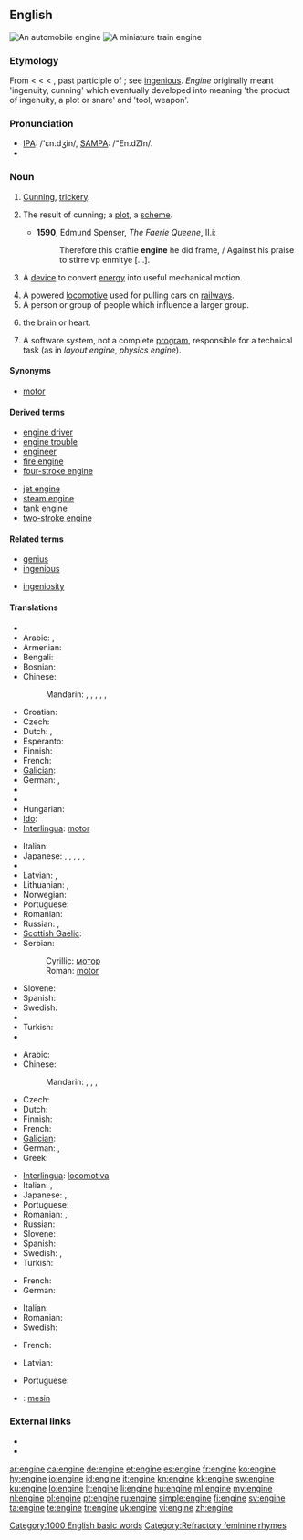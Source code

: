 ==English==
{{wikipedia}}
{{commonscat|Engines}}
[[Image:Mercedes V6 DTM Rennmotor 1996.jpg|thumb|An automobile engine]]
[[Image:Miniature Railway.JPG|thumb|A miniature train engine]]

===Etymology===
From {{etyl|enm|en}} {{term|engin}} < {{etyl|fro|en}} {{term|engin||lang=fro|skill", "cleverness", "war machine}} < {{etyl|la|en}} {{term|ingenium||innate or natural quality, nature, genius, a genious, an invention, in {{etyl|LL.|-}} a war-engine, battering-ram}} < {{term|ingenitum||lang=la}}, past participle of {{term|ingigno|ingignere|lang=la|to instil by birth, implant, produce in}}; see [[ingenious]]. ''Engine'' originally meant 'ingenuity, cunning' which eventually developed into meaning 'the product of ingenuity, a plot or snare' and 'tool, weapon'.

===Pronunciation===
* [[w:IPA_chart_for_English|IPA]]: /'ɛn.dʒin/, [[w:SAMPA/English|SAMPA]]: /"En.dZIn/.
* {{audio|en-us-engine.ogg|Audio (US)}}

===Noun===
{{en-noun}}

# {{obsolete}} [[cunning|Cunning]], [[trickery]].
# {{obsolete}} The result of cunning; a [[plot]], a [[scheme]].
#*'''1590''', Edmund Spenser, ''The Faerie Queene'', II.i:
#*:Therefore this craftie '''engine''' he did frame, / Against his praise to stirre vp enmitye [...].
# {{engineering}} A [[device]] to convert [[energy]] into useful mechanical motion.
# A powered [[locomotive]] used for pulling cars on [[railway]]s.
# A person or group of people which influence a larger group.
# {{informal}} the brain or heart.
# {{computing}} A software system, not a complete [[program]], responsible for a technical task (as in ''layout engine'', ''physics engine'').

====Synonyms====
*[[motor]]

====Derived terms====
{{rel-top|term derived from ''engine''}}
* [[engine driver]]
* [[engine trouble]]
* [[engineer]]
* [[fire engine]]
* [[four-stroke engine]]
{{rel-mid}}
* [[jet engine]]
* [[steam engine]]
* [[tank engine]]
* [[two-stroke engine]]
{{rel-bottom}}

====Related terms====
{{rel-top|terms related to ''engine''}}
* [[genius]]
* [[ingenious]]
{{rel-mid}}
* [[ingeniosity]]
{{rel-bottom}}

====Translations====
{{trans-top|mechanical device}}
* {{trreq|Albanian}}
* Arabic: {{t|ar|محرك|m|tr=muHárrik}},  {{t-|ar|موتور|m|tr=mutuur}}
* Armenian: {{t-|hy|շարժիչ|tr=šaržič}}
* Bengali: {{t|bn|ইঞ্জিন|tr=injin|sc=Beng}}
* Bosnian: {{t-|bs|motor|m}}
* Chinese:
*: Mandarin: {{t|cmn|引擎|tr=yǐnqíng|sc=Hani}},  {{t|cmn|發動機|sc=Hani}},  {{t|cmn|发动机|tr=fādòngjī|sc=Hani}},  {{t-|cmn|馬達|sc=Hani}},  {{t-|cmn|马达|tr=mǎdá|sc=Hani}},  {{t-|cmn|摩托|tr=mótuō|sc=Hani}}
* Croatian: {{t-|hr|motor|m}}
* Czech: {{t+|cs|motor|m}}
* Dutch: {{t+|nl|motor|m}}, {{t+|nl|aandrijving|f}}
* Esperanto: {{t-|eo|motoro|xs=Esperanto}}
* Finnish: {{t+|fi|moottori}}
* French: {{t+|fr|moteur|m}}
* [[Galician]]: {{t-|gl|motor|xs=Galician}} {{m}}
* German: {{t+|de|Motor|m}}, {{t+|de|Triebwerk|n}}
* {{trreq|Hebrew}}
* {{trreq|Hindi}}
* Hungarian: {{t+|hu|motor}}
* [[Ido]]: {{t+|io|mashino|xs=Ido}}
* [[Interlingua]]: [[motor]]
{{trans-mid}}
* Italian: {{t+|it|motore|m}}
* Japanese: {{t+|ja|エンジン|tr=enjin}},  {{t|ja|機関|tr=きかん, kikan}},  {{t+|ja|機械|tr=きかい, kikai}},  {{t+|ja|モーター|tr=mōtā}},  {{t|ja|発動機|tr=はつどうき, hatsudōki}},  {{t|ja|原動機|tr=げんどうき, kendōki}}
* {{trreq|Korean}}
* Latvian: {{t-|lv|dzinējs|m|xs=Latvian}}, {{t-|lv|motors|m|xs=Latvian}}
* Lithuanian: {{t|lt|variklis|m|xs=Lithuanian}}, {{t|lt|motoras|m|xs=Lithuanian}}
* Norwegian: {{t-|no|motor|m}}
* Portuguese: {{t+|pt|motor|m}}
* Romanian: {{t+|ro|motor|n}}
* Russian: {{t+|ru|двигатель|m|tr=dvígatel'}},  {{t+|ru|мотор|m|tr=motór}}
* [[Scottish Gaelic]]: {{t-|gd|einnsean|m|xs=Scottish Gaelic}}
* Serbian:
*: Cyrillic: [[мотор#Serbian|мотор]] {{m}}
*: Roman: [[motor#Serbian|motor]] {{m}}
* Slovene: {{t+|sl|motor|m}}
* Spanish: {{t+|es|motor|f}}
* Swedish: {{t+|sv|motor|n}}
* {{trreq|Thai}}
* Turkish: {{t+|tr|motor}}
* {{trreq|Vietnamese}}
{{trans-bottom}}

{{trans-top|locomotive}}
* Arabic: {{t|ar|قاطرة|f|tr=qaaTira}}
* Chinese:
*: Mandarin: {{t|cmn|機車|sc=Hani}},  {{t|cmn|机车|tr=jīchē|sc=Hani}},  {{t|cmn|火車頭|sc=Hani}},  {{t|cmn|火车头|tr=huǒchētóu|sc=Hani}}
* Czech: {{t+|cs|lokomotiva|f}}
* Dutch: {{t+|nl|locomotief|m}}
* Finnish: {{t+|fi|veturi}}
* French: {{t+|fr|locomotive|f}}
* [[Galician]]: {{t+|gl|locomotora|xs=Galician}} {{f}}
* German: {{t+|de|Lokomotive|f}}, {{t+|de|Lok|f}}
* Greek: {{t+|el|ατμομηχανή|f|tr=atmomikhaní}}
{{trans-mid}}
* [[Interlingua]]: [[locomotiva]]
* Italian: {{t+|it|motrice|f}}, {{t-|it|locomotiva|f}}
* Japanese: {{t|ja|機車|tr=きしゃ, kisha}},  {{t|ja|機関車|tr=きかんしゃ, kikansha}}
* Portuguese: {{t+|pt|locomotiva|f}}
* Romanian: {{t+|ro|motor|n}}, {{t|ro|locomotivă|f}}
* Russian: {{t|ru|локомотив|m|tr=lokomotív}}
* Slovene: {{t+|sl|lokomotiva|f}}
* Spanish: {{t+|es|locomotora|m}}
* Swedish: {{t+|sv|lok|n}}, {{t+|sv|lokomotiv|n}}
* Turkish: {{t+|tr|lokomotif}}
{{trans-bottom}}

{{trans-top|influential group}}
* French: {{t+|fr|moteur|m}}
* German: {{t+|de|Motor|m}}
{{trans-mid}}
* Italian: {{t+|it|motore|m}}
* Romanian: {{t|ro|motor|n}}
* Swedish: {{t+|sv|motor|n}}
{{trans-bottom}}

{{trans-top|brain or heart}}
* French: {{t+|fr|moteur|m}}
{{trans-mid}}
* Latvian: {{t-|lv|motors|m|xs=Latvian}}
{{trans-bottom}}

{{trans-top|computer program}}
* Portuguese: {{t+|pt|motor|m}}
{{trans-mid}}
{{trans-bottom}}

{{checktrans-top}}
* {{ttbc|Indonesian}}: [[mesin]]
{{trans-bottom}}

===External links===
* {{R:Webster 1913}}
* {{R:Century 1911}}

[[Category:1000 English basic words]]
[[Category:Refractory feminine rhymes]]

[[ar:engine]]
[[ca:engine]]
[[de:engine]]
[[et:engine]]
[[es:engine]]
[[fr:engine]]
[[ko:engine]]
[[hy:engine]]
[[io:engine]]
[[id:engine]]
[[it:engine]]
[[kn:engine]]
[[kk:engine]]
[[sw:engine]]
[[ku:engine]]
[[lo:engine]]
[[lt:engine]]
[[li:engine]]
[[hu:engine]]
[[ml:engine]]
[[my:engine]]
[[nl:engine]]
[[pl:engine]]
[[pt:engine]]
[[ru:engine]]
[[simple:engine]]
[[fi:engine]]
[[sv:engine]]
[[ta:engine]]
[[te:engine]]
[[tr:engine]]
[[uk:engine]]
[[vi:engine]]
[[zh:engine]]